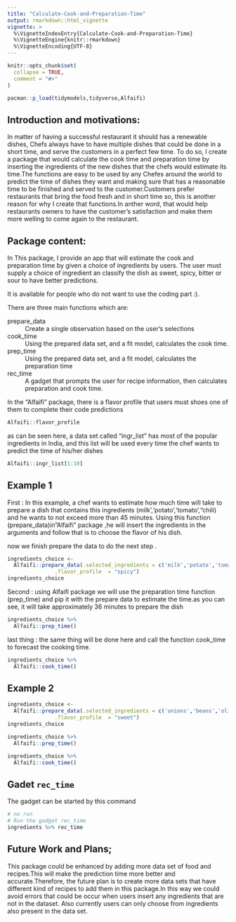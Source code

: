 ```yaml
---
title: "Calculate-Cook-and-Preparation-Time"
output: rmarkdown::html_vignette
vignette: >
  %\VignetteIndexEntry{Calculate-Cook-and-Preparation-Time}
  %\VignetteEngine{knitr::rmarkdown}
  %\VignetteEncoding{UTF-8}
---
```


```r
knitr::opts_chunk$set(
  collapse = TRUE,
  comment = "#>"
)
```

```r
pacman::p_load(tidymodels,tidyverse,Alfaifi)
```


## Introduction and motivations:

In matter of having a successful restaurant it should has a renewable dishes, Chefs always have to have multiple dishes that could be done in a short time, and serve the customers in a perfect few time. To do so, I create a package that would calculate the cook time and preparation time by inserting the ingredients of the new dishes that the chefs would estimate its time.The functions are easy to be used by any Chefes  around the world to predict the time of dishes they want and making sure that has a reasonable time to be finished and served to the customer.Customers prefer restaurants that bring the food fresh and in short time so, this is another reason for why  I create that functions.In anther word, that would help restaurants owners to have the customer's satisfaction and make them more welling to come again to the restaurant.



## Package content:

In This package, I provide an app that will estimate the cook and preparation time by given a choice of ingredients by users. The user must supply a choice of ingredient an classify the dish as sweet, spicy, bitter or sour to have better predictions.

It is available for people who do not want to use the coding part :).


There are three main functions which are:

prepare_data
:  Create a single observation based on the user's selections

cook_time
:  Using the prepared data set, and a fit model, calculates the cook time.

prep_time
:  Using the prepared data set, and a fit model, calculates the preparation time

rec_time
:  A gadget that prompts the user for recipe information, then calculates 
   preparation and cook time.





In the "Alfaifi" package, there is a flavor profile that users must shoes one of them to complete their code predictions 
```r
Alfaifi::flavor_profile
```


as can be seen here, a data set called "ingr_list"  has most of the popular ingredients in India, and this list will be used every time the chef wants to predict the time of his/her dishes
```r
Alfaifi::ingr_list[1:10]
```

## Example 1

First :
In this example, a chef wants to estimate how much time will take to prepare a dish that contains this ingredients (milk','potato','tomato',"chili) and he wants  to not exceed more than 45 minutes.
Using this function (prepare_data)in "Alfaifi" package ,he will insert the ingredients in the arguments and follow that is to choose the flavor of his dish.

now we finish prepare the data to do the next step .
```r


ingredients_choice <- 
  Alfaifi::prepare_data(.selected_ingredients = c('milk','potato','tomato',"chilli"),
               .flavor_profile  = "spicy")
ingredients_choice


```
Second :
using Alfaifi package we will use the preparation time function (prep_time) and pip it with the prepare data to estimate the time.as you can see, it will take approximately 36 minutes to prepare the dish 
```r


ingredients_choice %>% 
  Alfaifi::prep_time()
```



last thing :
the same thing will be done here and call the function cook_time to forecast the cooking time. 

```r


ingredients_choice %>% 
  Alfaifi::cook_time()
```
## Example 2 

```r


ingredients_choice <- 
  Alfaifi::prepare_data(.selected_ingredients = c('onions','beans','olive',"fish","sugar"),
               .flavor_profile  = "sweet")
ingredients_choice


```



```r


ingredients_choice %>% 
  Alfaifi::prep_time()
```




```r


ingredients_choice %>% 
  Alfaifi::cook_time()
```
## Gadet `rec_time`

The gadget can be started by this command

```r
# no run
# Run the gadget rec_time
ingredients %>% rec_time
```

## Future Work and Plans;

This package could be enhanced by adding more data set of food and recipes.This will make the prediction time more better and accurate.Therefore, the future plan is to create more data sets that have different kind of recipes to add them in this package.In this way we could avoid  errors that could be occur when users insert any ingredients that are not in the dataset. Also currently users can only choose from ingredients also present in the data set.








